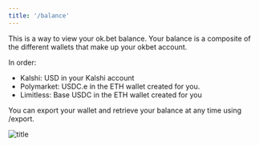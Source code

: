 ```yaml
---
title: '/balance'
---
```


This is a way to view your ok.bet balance. 
Your balance is a composite of the different wallets that make up your okbet account.

In order:
- Kalshi: USD in your Kalshi account
- Polymarket: USDC.e in the ETH wallet created for you. 
- Limitless: Base USDC in the ETH wallet created for you

You can export your wallet and retrieve your balance at any time using /export.

![title](/images/balance_example.png)